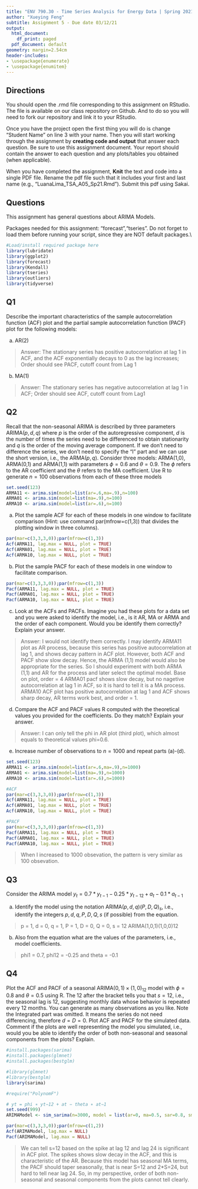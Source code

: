```yaml
---
title: "ENV 790.30 - Time Series Analysis for Energy Data | Spring 2021"
author: "Xueying Feng"
subtitle: Assignment 5 - Due date 03/12/21
output:
  html_document:
    df_print: paged
  pdf_document: default
geometry: margin=2.54cm
header-includes:
- \usepackage{enumerate}
- \usepackage{enumitem}
---
```

  
## Directions
  
You should open the .rmd file corresponding to this assignment on RStudio. The file is available on our class repository on Github. And to do so you will need to fork our repository and link it to your RStudio.  

Once you have the project open the first thing you will do is change "Student Name" on line 3 with your name. 
Then you will start working through the assignment by  **creating code and output** that answer each question. Be sure to use this assignment document. Your report should contain the answer to each question and any plots/tables you obtained (when applicable).

When you have completed the assignment, **Knit** the text and code into a single PDF file. Rename the pdf file such that it includes your first and last name (e.g., "LuanaLima_TSA_A05_Sp21.Rmd"). Submit this pdf using Sakai. 

## Questions 

This assignment has general questions about ARIMA Models. 

Packages needed for this assignment: "forecast","tseries". Do not forget to load them before running your script, since they are NOT default packages.\\

```r
#Load/install required package here
library(lubridate)
library(ggplot2)
library(forecast)  
library(Kendall)
library(tseries)
library(outliers)
library(tidyverse)
```


## Q1
Describe the important characteristics of the sample autocorrelation function (ACF) plot and the partial sample autocorrelation function (PACF) plot for the following models: 


(a) AR(2)

> Answer: The stationary series has positive autocorrelation at lag 1 in ACF, and the ACF exponentially decays to 0 as the lag increases; Order should see PACF, cutoff count from Lag 1

(b) MA(1)

> Answer: The stationary series has negative autocorrelation at lag 1 in ACF; Order should see ACF, cutoff count from Lag1


## Q2
Recall that the non-seasonal ARIMA is described by three parameters ARIMA$(p,d,q)$ where $p$ is the order of the autoregressive component, $d$ is the number of times the series need to be differenced to obtain stationarity and $q$ is the order of the moving average component. If we don't need to difference the series, we don't need to specify the "I" part and we can use the short version, i.e., the ARMA$(p,q)$. Consider three models: ARMA(1,0), ARMA(0,1) and ARMA(1,1) with parameters $\phi=0.6$ and $\theta= 0.9$. The $\phi$ refers to the AR coefficient and the $\theta$ refers to the MA coefficient. Use R to generate $n=100$ observations from each of these three models

```r
set.seed(123)
ARMA11 <- arima.sim(model=list(ar=.6,ma=.9),n=100)
ARMA01 <- arima.sim(model=list(ma=.9),n=100)
ARMA10 <- arima.sim(model=list(ar=.6),n=100)
```


(a) Plot the sample ACF for each of these models in one window to facilitate comparison (Hint: use command par(mfrow=c(1,3)) that divides the plotting window in three columns). 

```r
par(mar=c(3,3,3,0));par(mfrow=c(1,3))
Acf(ARMA11, lag.max = NULL, plot = TRUE)
Acf(ARMA01, lag.max = NULL, plot = TRUE)
Acf(ARMA10, lag.max = NULL, plot = TRUE)
```


(b)  Plot the sample PACF for each of these models in one window to facilitate comparison.  

```r
par(mar=c(3,3,3,0));par(mfrow=c(1,3))
Pacf(ARMA11, lag.max = NULL, plot = TRUE)
Pacf(ARMA01, lag.max = NULL, plot = TRUE)
Pacf(ARMA10, lag.max = NULL, plot = TRUE)
```

(c)  Look at the ACFs and PACFs. Imagine you had these plots for a data set and you were asked to identify the model, i.e., is it AR, MA or ARMA and the order of each component. Would you be identify them correctly? Explain your answer.

> Answer: I would not identify them correctly. 
I may identify ARMA11 plot as AR process, because this series has positive autocorrelation at lag 1, and shows decay pattern in ACF plot. However, both ACF and PACF show slow decay. Hence, the ARMA (1,1) model would also be appropriate for the series. So I should experiment with both ARMA (1,1) and AR for the process and later select the optimal model. Base on plot, order = 4
ARMA01 pacf shows slow decay, but no nagetive autocorrelation at lag 1 in ACF, so it is hard to tell it is a MA process.
ARMA10 ACF plot has positive autocorrelation at lag 1 and ACF shows sharp decay, AR terms work best, and order = 1. 

(d)  Compare the ACF and PACF values R computed with the theoretical values you provided for the coefficients. Do they match? Explain your answer.

> Answer: I can only tell the phi in AR plot (third plot), which almost equals to theoretical values phi=0.6. 

(e)  Increase number of observations to $n=1000$ and repeat parts (a)-(d).

```r

set.seed(123)
ARMA11 <- arima.sim(model=list(ar=.6,ma=.9),n=1000)
ARMA01 <- arima.sim(model=list(ma=.9),n=1000)
ARMA10 <- arima.sim(model=list(ar=.6),n=1000)

#ACF
par(mar=c(3,3,3,0));par(mfrow=c(1,3))
Acf(ARMA11, lag.max = NULL, plot = TRUE)
Acf(ARMA01, lag.max = NULL, plot = TRUE)
Acf(ARMA10, lag.max = NULL, plot = TRUE)

#PACF
par(mar=c(3,3,3,0));par(mfrow=c(1,3))
Pacf(ARMA11, lag.max = NULL, plot = TRUE)
Pacf(ARMA01, lag.max = NULL, plot = TRUE)
Pacf(ARMA10, lag.max = NULL, plot = TRUE)

```
> When I increased to 1000 obsevation, the pattern is very similar as 100 obsevation.



## Q3 

Consider the ARIMA model $y_t=0.7*y_{t-1}-0.25*y_{t-12}+a_t-0.1*a_{t-1}$


(a)  Identify the model using the notation ARIMA$(p,d,q)(P,D,Q)_ s$, i.e., identify the integers $p,d,q,P,D,Q,s$ (if possible) from the equation.

> p = 1, d = 0, q = 1, P = 1, D = 0, Q = 0, s = 12
> ARIMA(1,0,1)(1,0,0)12


(b)  Also from the equation what are the values of the parameters, i.e., model coefficients. 

> phi1 = 0.7, phi12 = -0.25 and theta = -0.1


## Q4

Plot the ACF and PACF of a seasonal ARIMA$(0, 1)\times(1, 0)_{12}$ model with $\phi =0 .8$ and $\theta = 0.5$ using R. The $12$ after the bracket tells you that $s=12$, i.e., the seasonal lag is 12, suggesting monthly data whose behavior is repeated every 12 months. You can generate as many observations as you like. Note the Integrated part was omitted. It means the series do not need differencing, therefore $d=D=0$. Plot ACF and PACF for the simulated data. Comment if the plots are well representing the model you simulated, i.e., would you be able to identify the order of both non-seasonal and seasonal components from the plots? Explain.

```r

#install.packages(sarima)
#install.packages(glmnet)
#install.packages(bestglm)

#library(glmnet)
#library(bestglm)
library(sarima)

#require("PolynomF")

# yt = phi ∗ yt−12 + at − theta ∗ at−1
set.seed(999)
ARIMAModel <- sim_sarima(n=3000, model = list(ar=0, ma=0.5, sar=0.8, sma=0, iorder=0, siorder=0, nseasons=12))

par(mar=c(3,3,3,0));par(mfrow=c(1,2))
Acf(ARIMAModel, lag.max = NULL)
Pacf(ARIMAModel, lag.max = NULL)

```
>We can tell s=12 based on the spike at lag 12 and lag 24 is significant in ACF plot. The spikes shows slow decay in the ACF, and this is characteristic of the AR. Because this model has seasonal MA terms, the PACF should taper seasonally, that is near S=12 and 2*S=24, but hard to tell near lag 24. So, in my perspective, order of both non-seasonal and seasonal components from the plots cannot tell clearly.





